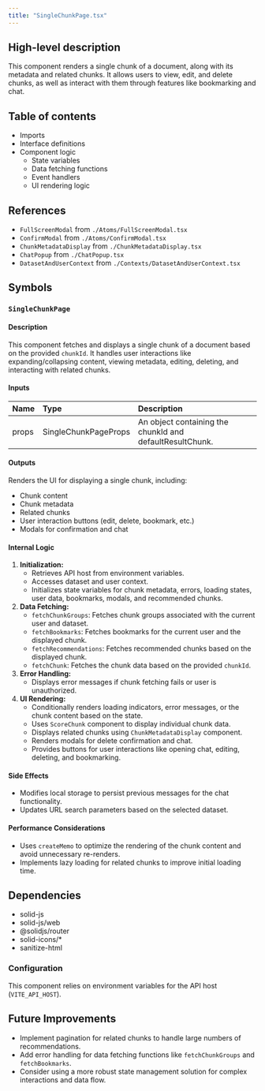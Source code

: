 ```yaml
---
title: "SingleChunkPage.tsx"
---
```


## High-level description
This component renders a single chunk of a document, along with its metadata and related chunks. It allows users to view, edit, and delete chunks, as well as interact with them through features like bookmarking and chat.

## Table of contents
- Imports
- Interface definitions
- Component logic
  - State variables
  - Data fetching functions
  - Event handlers
  - UI rendering logic

## References
- `FullScreenModal` from `./Atoms/FullScreenModal.tsx`
- `ConfirmModal` from `./Atoms/ConfirmModal.tsx`
- `ChunkMetadataDisplay` from `./ChunkMetadataDisplay.tsx`
- `ChatPopup` from `./ChatPopup.tsx`
- `DatasetAndUserContext` from `./Contexts/DatasetAndUserContext.tsx`

## Symbols
### `SingleChunkPage`
#### Description
This component fetches and displays a single chunk of a document based on the provided `chunkId`. It handles user interactions like expanding/collapsing content, viewing metadata, editing, deleting, and interacting with related chunks.

#### Inputs
| Name | Type | Description |
|:-----|:-----|:------------|
| props | SingleChunkPageProps | An object containing the chunkId and defaultResultChunk. |

#### Outputs
Renders the UI for displaying a single chunk, including:
- Chunk content
- Chunk metadata
- Related chunks
- User interaction buttons (edit, delete, bookmark, etc.)
- Modals for confirmation and chat

#### Internal Logic
1. **Initialization:**
   - Retrieves API host from environment variables.
   - Accesses dataset and user context.
   - Initializes state variables for chunk metadata, errors, loading states, user data, bookmarks, modals, and recommended chunks.
2. **Data Fetching:**
   - `fetchChunkGroups`: Fetches chunk groups associated with the current user and dataset.
   - `fetchBookmarks`: Fetches bookmarks for the current user and the displayed chunk.
   - `fetchRecommendations`: Fetches recommended chunks based on the displayed chunk.
   - `fetchChunk`: Fetches the chunk data based on the provided `chunkId`.
3. **Error Handling:**
   - Displays error messages if chunk fetching fails or user is unauthorized.
4. **UI Rendering:**
   - Conditionally renders loading indicators, error messages, or the chunk content based on the state.
   - Uses `ScoreChunk` component to display individual chunk data.
   - Displays related chunks using `ChunkMetadataDisplay` component.
   - Renders modals for delete confirmation and chat.
   - Provides buttons for user interactions like opening chat, editing, deleting, and bookmarking.

#### Side Effects
- Modifies local storage to persist previous messages for the chat functionality.
- Updates URL search parameters based on the selected dataset.

#### Performance Considerations
- Uses `createMemo` to optimize the rendering of the chunk content and avoid unnecessary re-renders.
- Implements lazy loading for related chunks to improve initial loading time.

## Dependencies
- solid-js
- solid-js/web
- @solidjs/router
- solid-icons/*
- sanitize-html

### Configuration
This component relies on environment variables for the API host (`VITE_API_HOST`).

## Future Improvements
- Implement pagination for related chunks to handle large numbers of recommendations.
- Add error handling for data fetching functions like `fetchChunkGroups` and `fetchBookmarks`.
- Consider using a more robust state management solution for complex interactions and data flow.
